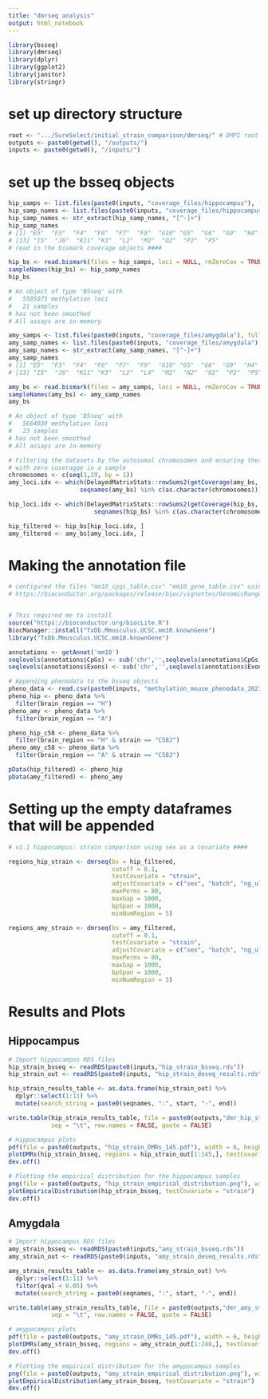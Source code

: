 ```yaml
---
title: "dmrseq analysis"
output: html_notebook
---
```


```r
library(bsseq)
library(dmrseq)
library(dplyr)
library(ggplot2)
library(janitor)
library(stringr)
```

# set up directory structure ####
```r
root <- ".../SureSelect/initial_strain_comparison/dmrseq/" # DMPI root removed for GitHub
outputs <- paste0(getwd(), "/outputs/")
inputs <- paste0(getwd(), "/inputs/")
```

# set up the bsseq objects
```r
hip_samps <- list.files(paste0(inputs, "coverage_files/hippocampus"), full.names = TRUE)
hip_samp_names <- list.files(paste0(inputs, "coverage_files/hippocampus"))
hip_samp_names <- str_extract(hip_samp_names, "[^-]+")
hip_samp_names
# [1] "E5"  "F3"  "F4"  "F6"  "F7"  "F9"  "G10" "G5"  "G6"  "G9"  "H4"  "I3" 
# [13] "I5"  "J6"  "K11" "K3"  "L2"  "M2"  "O2"  "P2"  "P5" 
# read in the bismark coverage objects ####

hip_bs <- read.bismark(files = hip_samps, loci = NULL, rmZeroCov = TRUE, verbose = TRUE)
sampleNames(hip_bs) <- hip_samp_names
hip_bs

# An object of type 'BSseq' with
#   5585075 methylation loci
#   21 samples
# has not been smoothed
# All assays are in-memory

amy_samps <- list.files(paste0(inputs, "coverage_files/amygdala"), full.names = TRUE)
amy_samp_names <- list.files(paste0(inputs, "coverage_files/amygdala"))
amy_samp_names <- str_extract(amy_samp_names, "[^-]+")
amy_samp_names
# [1] "E5"  "F3"  "F4"  "F6"  "F7"  "F9"  "G10" "G5"  "G6"  "G9"  "H4"  "I3" 
# [13] "I5"  "J6"  "K11" "K3"  "L2"  "L4"  "M2"  "N2"  "O2"  "P2"  "P5"

amy_bs <- read.bismark(files = amy_samps, loci = NULL, rmZeroCov = TRUE, verbose = TRUE)
sampleNames(amy_bs) <- amy_samp_names
amy_bs

# An object of type 'BSseq' with
#   5664039 methylation loci
#   23 samples
# has not been smoothed
# All assays are in-memory

# Filtering the datasets by the autosomal chromosomes and ensuring there are no features included
# with zero coveragge in a sample
chromosomes <- c(seq(1,19, by = 1))
amy_loci.idx <- which(DelayedMatrixStats::rowSums2(getCoverage(amy_bs, type="Cov")==0) == 0 &
                    seqnames(amy_bs) %in% c(as.character(chromosomes)))

hip_loci.idx <- which(DelayedMatrixStats::rowSums2(getCoverage(hip_bs, type = "Cov") == 0) == 0 &
                        seqnames(hip_bs) %in% c(as.character(chromosomes)))

hip_filtered <- hip_bs[hip_loci.idx, ]
amy_filtered <- amy_bs[amy_loci.idx, ]
```

# Making the annotation file ####
```r
# configured the files "mm10_cpgi_table.csv" "mm10_gene_table.csv" using UCSC table outputs
# https://bioconductor.org/packages/release/bioc/vignettes/GenomicRanges/inst/doc/GenomicRangesIntroduction.html


# This required me to install
source("https://bioconductor.org/biocLite.R")
BiocManager::install("TxDb.Mmusculus.UCSC.mm10.knownGene")
library("TxDb.Mmusculus.UCSC.mm10.knownGene")

annotations <- getAnnot('mm10')
seqlevels(annotations$CpGs) <- sub('chr','',seqlevels(annotations$CpGs))
seqlevels(annotations$Exons) <- sub('chr','',seqlevels(annotations$Exons))

# Appending phenodata to the bsseq objects
pheno_data <- read.csv(paste0(inputs, "methylation_mouse_phenodata_20210227.txt"), sep = "\t")
pheno_hip <- pheno_data %>%
  filter(brain_region == "H")
pheno_amy <- pheno_data %>%
  filter(brain_region == "A")

pheno_hip_c58 <- pheno_data %>%
  filter(brain_region == "H" & strain == "C58J")
pheno_amy_c58 <- pheno_data %>%
  filter(brain_region == "A" & strain == "C58J")

pData(hip_filtered) <- pheno_hip
pData(amy_filtered) <- pheno_amy
```

# Setting up the empty dataframes that will be appended
```r
# v1.1 hippocampus: strain comparison using sex as a covariate ####

regions_hip_strain <- dmrseq(bs = hip_filtered,
                             cutoff = 0.1,
                             testCovariate = "strain",
                             adjustCovariate = c("sex", "batch", "ng_ul", "l2_it_en_tl", "ca3", "oligo"),
                             maxPerms = 80,
                             maxGap = 1000,
                             bpSpan = 1000,
                             minNumRegion = 5)

regions_amy_strain <- dmrseq(bs = amy_filtered,
                             cutoff = 0.1,
                             testCovariate = "strain",
                             adjustCovariate = c("sex", "batch", "ng_ul", "l2_it_en_tl", "ca3", "oligo"),
                             maxPerms = 80,
                             maxGap = 1000,
                             bpSpan = 1000,
                             minNumRegion = 5)

```

# Results and Plots
## Hippocampus
```r
# Import hippocampus RDS files 
hip_strain_bsseq <- readRDS(paste0(inputs,"hip_strain_bsseq.rds"))
hip_strain_out <- readRDS(paste0(inputs, "hip_strain_deseq_results.rds"))

hip_strain_results_table <- as.data.frame(hip_strain_out) %>%
  dplyr::select(1:11) %>%
  mutate(search_string = paste0(seqnames, ":", start, "-", end))

write.table(hip_strain_results_table, file = paste0(outputs,"dmr_hip_strain_out_20210302.txt"),
            sep = "\t", row.names = FALSE, quote = FALSE)

# Hippocampus plots
pdf(file = paste0(outputs, "hip_strain_DMRs_145.pdf"), width = 6, height = 4)
plotDMRs(hip_strain_bsseq, regions = hip_strain_out[1:145,], testCovariate = "strain", annoTrack = annotations)
dev.off()

# Plotting the empirical distribution for the hippocampus samples
png(file = paste0(outputs, "hip_strain_empirical_distribution.png"), width = 8, height = 5, units = "in", res = 300)
plotEmpiricalDistribution(hip_strain_bsseq, testCovariate = "strain")
dev.off()
```
## Amygdala
```r
# Import hippocampus RDS files 
amy_strain_bsseq <- readRDS(paste0(inputs,"amy_strain_bsseq.rds"))
amy_strain_out <- readRDS(paste0(inputs, "amy_strain_deseq_results.rds"))

amy_strain_results_table <- as.data.frame(amy_strain_out) %>%
  dplyr::select(1:11) %>%
  filter(qval < 0.05) %>%
  mutate(search_string = paste0(seqnames, ":", start, "-", end))

write.table(amy_strain_results_table, file = paste0(outputs,"dmr_amy_strain_out_20210302.txt"),
            sep = "\t", row.names = FALSE, quote = FALSE)

# amypocampus plots
pdf(file = paste0(outputs, "amy_strain_DMRs_145.pdf"), width = 6, height = 4)
plotDMRs(amy_strain_bsseq, regions = amy_strain_out[1:248,], testCovariate = "strain", annoTrack = annotations)
dev.off()

# Plotting the empirical distribution for the amypocampus samples
png(file = paste0(outputs, "amy_strain_empirical_distribution.png"), width = 8, height = 5, units = "in", res = 300)
plotEmpiricalDistribution(amy_strain_bsseq, testCovariate = "strain")
dev.off()
```
